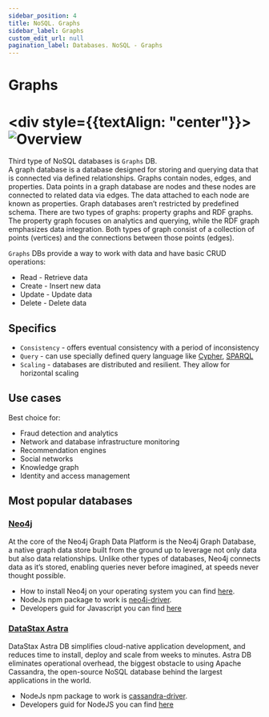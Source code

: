 ```yaml
---
sidebar_position: 4
title: NoSQL. Graphs
sidebar_label: Graphs
custom_edit_url: null
pagination_label: Databases. NoSQL - Graphs
---
```


# Graphs

# <div style={{textAlign: "center"}}> ![Overview](../img/graphs.jpeg) </div>

Third type of NoSQL databases is ```Graphs``` DB. <br/>
A graph database is a database designed for storing and querying data that is connected via defined relationships.
Graphs contain nodes, edges, and properties.
Data points in a graph database are nodes and these nodes are connected to related data via edges.
The data attached to each node are known as properties.
Graph databases aren’t restricted by predefined schema.
There are two types of graphs: property graphs and RDF graphs.
The property graph focuses on analytics and querying, while the RDF graph emphasizes data integration.
Both types of graph consist of a collection of points (vertices) and the connections between those points (edges).

```Graphs``` DBs provide a way to work with data and have basic CRUD operations:

- Read - Retrieve data
- Create - Insert new data
- Update - Update  data
- Delete - Delete data

## Specifics

- ```Consistency``` - offers eventual consistency with a period of inconsistency
- ```Query``` - can use specially defined query language like
[Cypher](https://neo4j.com/developer/cypher/),
[SPARQL](https://www.w3.org/TR/2013/REC-sparql11-overview-20130321/)
- ```Scaling``` - databases are distributed and resilient. They allow for horizontal scaling

## Use cases

Best choice for:

- Fraud detection and analytics
- Network and database infrastructure monitoring
- Recommendation engines
- Social networks
- Knowledge graph
- Identity and access management

## Most popular databases

### [Neo4j](https://neo4j.com/product/neo4j-graph-database/)

At the core of the Neo4j Graph Data Platform is the Neo4j Graph Database, a native graph data store built from the ground up to leverage not only data but also data relationships.
Unlike other types of databases, Neo4j connects data as it’s stored, enabling queries never before imagined, at speeds never thought possible.
  - How to install Neo4j on your operating system you can find [here](https://neo4j.com/product/#neo4j-desktop).<br/>
  - NodeJs npm package to work is [neo4j-driver](https://www.npmjs.com/package/neo4j-driver).<br/>
  - Developers guid for Javascript you can find [here](https://neo4j.com/developer/javascript/)

### [DataStax Astra](https://www.datastax.com/products/datastax-astra)

DataStax Astra DB simplifies cloud-native application development, and reduces time to install, deploy and scale from weeks to minutes.
Astra DB eliminates operational overhead, the biggest obstacle to using Apache Cassandra, the open-source NoSQL database behind the largest applications in the world.
  - NodeJs npm package to work is [cassandra-driver](https://www.npmjs.com/package/cassandra-driver).<br/>
  - Developers guid for NodeJS you can find [here](https://www.datastax.com/examples/astra-nodejs-starter)